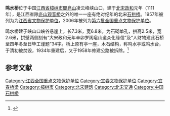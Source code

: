 {{coord|27|53|33|N|115|34|52|E|display=title|scale:10000}}
{{文物保护单位
| 级别 = 全国
| 名称 = 鸣水桥
| 图片 = 阁皂山鸣水桥.jpg
| 所在 = [[江西省|江西省]][[樟树市|樟树市]]
| 分类 = 古建筑
| 时代 = [[北宋|北宋]]
| 编号 = [[第六批全国重点文物保护单位|第六批]]第604项
| 登录 = 2006年5月25日
}}

'''鸣水桥'''位于中国[[江西省|江西省]][[樟树市|樟树市]][[閤皂山|閤皂山]]凌云峰峡山口，建于[[北宋|北宋]][[政和_(北宋)|政和]]元年（1111年），是江西省除[[庐山|庐山]][[观音桥_(庐山)|观音桥]]之外的唯一一座有绝对纪年的北宋[[石拱桥|石拱桥]]。1957年被列为为[[江西省文物保护单位|江西省文物保护单位]]，2006年被列为[[第六批全国重点文物保护单位|第六批全国重点文物保护单位]]。

鸣水桥建于峡山口峡谷悬崖上，长7.3米，宽6.8米，为石砌单孔，拱高2.5米，宽2.6米，拱壁两侧刻有“大宋政和元年辛卯岁阁皂山道众化缘信”及“人财物建此石桥至四年冬至日毕工谨题”34字。桥上原有亭一座，木石结构，称鸣水亭或鸣水台，于清初被焚毁，1934年重建后，又于1958年修建公路被拆除。<ref>{{Cite book |author=国家文物局 编 |title=全国重点文物保护单位（第六批）·第Ⅴ卷 |publisher=文物出版社 |year=2008 |isbn=978-7-5010-2446-9 |pages=456-457 }}</ref>

==参考文献==
{{reflist}}

{{江西全国重点文物保护单位}}

{{DEFAULTSORT:ming}}
[[Category:江西全国重点文物保护单位|Category:江西全国重点文物保护单位]]
[[Category:宜春文物保护单位|Category:宜春文物保护单位]]
[[Category:宜春桥梁|Category:宜春桥梁]]
[[Category:樟树市|Category:樟树市]]
[[Category:北宋建筑|Category:北宋建筑]]
[[Category:北宋交通|Category:北宋交通]]
[[Category:中国石拱桥|Category:中国石拱桥]]